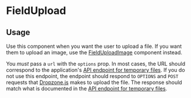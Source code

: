 

<Meta of={FieldUploadStories} />

# FieldUpload

## Usage

Use this component when you want the user to upload a file. If you want them to upload an image, use the [FieldUploadImage](#/component/Form/fields/FieldUploadImage) component instead.

You _must_ pass a `url` with the `options` prop. In most cases, the URL should correspond to the application's [API endpoint for temporary files](https://docs.pkp.sfu.ca/dev/api). If you do not use this endpoint, the endpoint should respond to `OPTIONS` and `POST` requests that [Dropzone.js](https://www.dropzonejs.com) makes to upload the file. The response should match what is documented in the [API endpoint for temporary files](https://docs.pkp.sfu.ca/dev/api).

<Primary />
<Controls />
<Stories />
